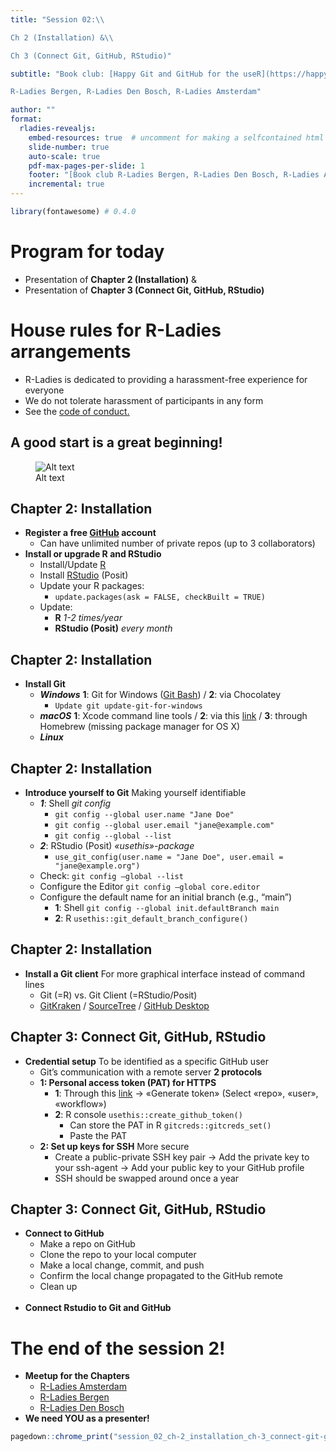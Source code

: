 ```yaml
---
title: "Session 02:\\

Ch 2 (Installation) &\\

Ch 3 (Connect Git, GitHub, RStudio)"

subtitle: "Book club: [Happy Git and GitHub for the useR](https://happygitwithr.com/)\\

R-Ladies Bergen, R-Ladies Den Bosch, R-Ladies Amsterdam"

author: ""
format: 
  rladies-revealjs:
    embed-resources: true  # uncomment for making a selfcontained html for sharing
    slide-number: true
    auto-scale: true
    pdf-max-pages-per-slide: 1
    footer: "[Book club R-Ladies Bergen, R-Ladies Den Bosch, R-Ladies Amsterdam]"
    incremental: true
---
```


```r
library(fontawesome) # 0.4.0

```

##  {background-color="#562457"}

# Program for today

-   Presentation of **Chapter 2 (Installation)** & 
-   Presentation of **Chapter 3 (Connect Git, GitHub, RStudio)**

# House rules for R-Ladies arrangements

-   R-Ladies is dedicated to providing a harassment-free experience for everyone
-   We do not tolerate harassment of participants in any form
-   See the [code of conduct.](https://rladies.org/coc/)

## A good start is a great beginning!
![Alt text](prerequisites.png)

## Chapter 2: Installation

-   **Register a free [GitHub](https://github.com) account**
    -   Can have unlimited number of private repos (up to 3 collaborators)
-   **Install or upgrade R and RStudio**
    -   Install/Update [R](https://cloud.r-project.org%20/%20«installr»-package)
    -   Install [RStudio](https://posit.co/download/rstudio-desktop/) (Posit)
    -   Update your R packages:
        -   `update.packages(ask = FALSE, checkBuilt = TRUE)`
    -   Update:
        -   **R** *1-2 times/year*
        -   **RStudio (Posit)** *every month*

## Chapter 2: Installation

-   **Install Git**
    -   ***Windows*** **1**: Git for Windows ([Git Bash](https://gitforwindows.org/)) / **2**: via Chocolatey
        -   `Update git update-git-for-windows`
    -   ***macOS*** **1**: Xcode command line tools / **2**: via this [link](http://git-scm.com/downloads) / **3**: through Homebrew (missing package manager for OS X)
    -   ***Linux***

## Chapter 2: Installation

-   **Introduce yourself to Git** Making yourself identifiable
    -   ***1***: Shell *git config*
        -   `git config --global user.name "Jane Doe"`
        -   `git config --global user.email "jane@example.com"`
        -   `git config --global --list`
    -   ***2***: RStudio (Posit) *«usethis»-package*
        -   `use_git_config(user.name = "Jane Doe", user.email = "jane@example.org")`
    -   Check: `git config –global --list`
    -   Configure the Editor `git config –global core.editor`
    -   Configure the default name for an initial branch (e.g., "main") 
        -   **1**: Shell `git config --global init.defaultBranch main`
        -   **2**: R `usethis::git_default_branch_configure()`
 
## Chapter 2: Installation

-   **Install a Git client** For more graphical interface instead of command lines
    -   Git (=R) vs. Git Client (=RStudio/Posit)
    -   [GitKraken](https://www.gitkraken.com/) / [SourceTree](https://www.sourcetreeapp.com/) / [GitHub Desktop](https://github.com/apps/desktop)

## Chapter 3: Connect Git, GitHub, RStudio

-   **Credential setup** To be identified as a specific GitHub user
    -   Git’s communication with a remote server **2 protocols**
    -   **1: Personal access token (PAT) for HTTPS**
        -   **1**: Through this [link](https://github.com/settings/tokens) -\> «Generate token» (Select «repo», «user», «workflow»)
        -   **2**: R console `usethis::create_github_token()`
            -   Can store the PAT in R `gitcreds::gitcreds_set()`
            -   Paste the PAT
    -   **2: Set up keys for SSH** More secure
        -   Create a public-private SSH key pair -\> Add the private key to your ssh-agent -\> Add your public key to your GitHub profile
        -   SSH should be swapped around once a year

## Chapter 3: Connect Git, GitHub, RStudio

-   **Connect to GitHub**
    -   Make a repo on GitHub
    -   Clone the repo to your local computer
    -   Make a local change, commit, and push
    -   Confirm the local change propagated to the GitHub remote
    -   Clean up <br><br>
-   **Connect Rstudio to Git and GitHub**

# The end of the session 2!

-   **Meetup for the Chapters**
    -   [R-Ladies Amsterdam](https://www.meetup.com/rladies-amsterdam/)
    -   [R-Ladies Bergen](https://www.meetup.com/rladies-bergen/)
    -   [R-Ladies Den Bosch](https://www.meetup.com/nl-NL/rladies-den-bosch/)

-   **We need YOU as a presenter!**

```r
pagedown::chrome_print("session_02_ch-2_installation_ch-3_connect-git-github-Rstudio.html")

```
